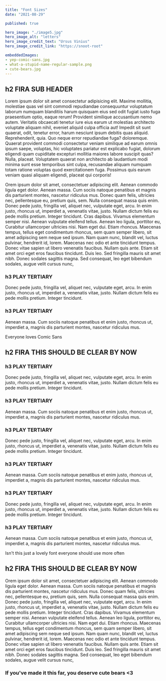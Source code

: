 ```yaml
---
title: "Font Sizes"
date: "2021-08-29"

published: true

hero_image: "./image5.jpg"
hero_image_alt: "letters"
hero_image_credit_text: "Ursus Vinius"
hero_image_credit_link: "https://snoot-root"

embeddedImages:
- yep-comic-sans.jpg
- what-a-stupid-name-regular-sample.png
- cute-bears.jpg
---
```



## h2 FIRA SUB HEADER

Lorem ipsum dolor sit amet consectetur adipisicing elit. Maxime mollitia,
molestiae quas vel sint commodi repudiandae consequuntur voluptatum laborum
numquam blanditiis harum quisquam eius sed odit fugiat iusto fuga praesentium
optio, eaque rerum! Provident similique accusantium nemo autem. Veritatis
obcaecati tenetur iure eius earum ut molestias architecto voluptate aliquam
nihil, eveniet aliquid culpa officia aut! Impedit sit sunt quaerat, odit,
tenetur error, harum nesciunt ipsum debitis quas aliquid. Reprehenderit,
quia. Quo neque error repudiandae fuga? doloremque. Quaerat provident commodi 
consectetur veniam similique ad 
earum omnis ipsum saepe, voluptas, hic voluptates pariatur est explicabo 
fugiat, dolorum eligendi quam cupiditate excepturi mollitia maiores labore 
suscipit quas? Nulla, placeat. Voluptatem quaerat non architecto ab laudantium
modi minima sunt esse temporibus sint culpa, recusandae aliquam numquam 
totam ratione voluptas quod exercitationem fuga. Possimus quis earum veniam 
quasi aliquam eligendi, placeat qui corporis!

Orem ipsum dolor sit amet, consectetuer adipiscing elit.
Aenean commodo ligula eget dolor. Aenean massa. Cum sociis natoque penatibus et
magnis dis parturient montes, nascetur ridiculus mus.
Donec quam felis, ultricies nec, pellentesque eu, pretium quis, sem.
Nulla consequat massa quis enim. Donec pede justo, fringilla vel, aliquet nec,
vulputate eget, arcu. In enim justo, rhoncus ut, imperdiet a, venenatis vitae,
justo. Nullam dictum felis eu pede mollis pretium. Integer tincidunt.
Cras dapibus. Vivamus elementum semper nisi. Aenean vulputate eleifend tellus.
Aenean leo ligula, porttitor eu, Curabitur ullamcorper ultricies nisi.
Nam eget dui. Etiam rhoncus. Maecenas tempus, tellus eget condimentum rhoncus,
sem quam semper libero, sit amet adipiscing sem neque sed ipsum. Nam quam nunc,
blandit vel, luctus pulvinar, hendrerit id, lorem. Maecenas nec odio et ante
tincidunt tempus. Donec vitae sapien ut libero venenatis faucibus.
Nullam quis ante. Etiam sit amet orci eget eros faucibus tincidunt.
Duis leo. Sed fringilla mauris sit amet nibh. Donec sodales sagittis magna.
Sed consequat, leo eget bibendum sodales, augue velit cursus nunc,


### h3 PLAY TERTIARY
Donec pede justo, fringilla vel, aliquet nec,
vulputate eget, arcu. In enim justo, rhoncus ut, imperdiet a, venenatis vitae,
justo. Nullam dictum felis eu pede mollis pretium. Integer tincidunt.

### h3 PLAY TERTIARY
Aenean massa. Cum sociis natoque penatibus et enim justo, rhoncus ut, imperdiet a,
magnis dis parturient montes, nascetur ridiculus mus.

Everyone loves Comic Sans
<GatsbyImage alt='comic-sans' image={getImage(props.localImages[0])} />



## h2 FIRA THIS SHOULD BE CLEAR BY NOW


### h3 PLAY TERTIARY
Donec pede justo, fringilla vel, aliquet nec,
vulputate eget, arcu. In enim justo, rhoncus ut, imperdiet a, venenatis vitae,
justo. Nullam dictum felis eu pede mollis pretium. Integer tincidunt.

### h3 PLAY TERTIARY
Aenean massa. Cum sociis natoque penatibus et enim justo, rhoncus ut, imperdiet a,
magnis dis parturient montes, nascetur ridiculus mus.

### h3 PLAY TERTIARY
Donec pede justo, fringilla vel, aliquet nec,
vulputate eget, arcu. In enim justo, rhoncus ut, imperdiet a, venenatis vitae,
justo. Nullam dictum felis eu pede mollis pretium. Integer tincidunt.

### h3 PLAY TERTIARY
Aenean massa. Cum sociis natoque penatibus et enim justo, rhoncus ut, imperdiet a,
magnis dis parturient montes, nascetur ridiculus mus.

### h3 PLAY TERTIARY
Donec pede justo, fringilla vel, aliquet nec,
vulputate eget, arcu. In enim justo, rhoncus ut, imperdiet a, venenatis vitae,
justo. Nullam dictum felis eu pede mollis pretium. Integer tincidunt.

### h3 PLAY TERTIARY
Aenean massa. Cum sociis natoque penatibus et enim justo, rhoncus ut, imperdiet a,
magnis dis parturient montes, nascetur ridiculus mus.

Isn't this just a lovely font everyone should use more often
<GatsbyImage alt='lovely-font' image={getImage(props.localImages[1])} />



## h2 FIRA THIS SHOULD BE CLEAR BY NOW

Orem ipsum dolor sit amet, consectetuer adipiscing elit.
Aenean commodo ligula eget dolor. Aenean massa. Cum sociis natoque penatibus et
magnis dis parturient montes, nascetur ridiculus mus.
Donec quam felis, ultricies nec, pellentesque eu, pretium quis, sem.
Nulla consequat massa quis enim. Donec pede justo, fringilla vel, aliquet nec,
vulputate eget, arcu. In enim justo, rhoncus ut, imperdiet a, venenatis vitae,
justo. Nullam dictum felis eu pede mollis pretium. Integer tincidunt.
Cras dapibus. Vivamus elementum semper nisi. Aenean vulputate eleifend tellus.
Aenean leo ligula, porttitor eu, Curabitur ullamcorper ultricies nisi.
Nam eget dui. Etiam rhoncus. Maecenas tempus, tellus eget condimentum rhoncus,
sem quam semper libero, sit amet adipiscing sem neque sed ipsum. Nam quam nunc,
blandit vel, luctus pulvinar, hendrerit id, lorem. Maecenas nec odio et ante
tincidunt tempus. Donec vitae sapien ut libero venenatis faucibus.
Nullam quis ante. Etiam sit amet orci eget eros faucibus tincidunt.
Duis leo. Sed fringilla mauris sit amet nibh. Donec sodales sagittis magna.
Sed consequat, leo eget bibendum sodales, augue velit cursus nunc,


### If you've made it this far, you deserve cute bears <3
<GatsbyImage alt='cute-bears' image={getImage(props.localImages[2])} />
